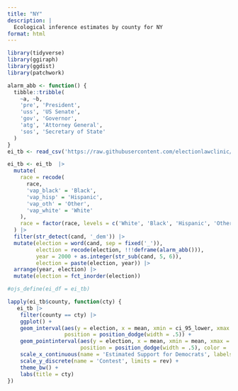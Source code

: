 ```yaml
---
title: "NY"
description: |
  Ecological inference estimates by county for NY
format: html
---
```


```r
library(tidyverse)
library(ggiraph)
library(ggdist)
library(patchwork)

alarm_abb <- function() {
  tibble::tribble(
    ~a, ~b,
    'pre', 'President',
    'uss', 'US Senate',
    'gov', 'Governor',
    'atg', 'Attorney General',
    'sos', 'Secretary of State'
  )
}
ei_tb <- read_csv('https://raw.githubusercontent.com/electionlawclinic/rpvnearme/main/data/NY_county_2020_summary.csv')

ei_tb <- ei_tb  |> 
  mutate(
    race = recode(
      race,
      'vap_black' = 'Black',
      'vap_hisp' = 'Hispanic',
      'vap_oth' = 'Other',
      'vap_white' = 'White'
    ),
    race = factor(race, levels = c('White', 'Black', 'Hispanic', 'Other'))
  ) |>
  filter(str_detect(cand, '_dem')) |>
  mutate(election = word(cand, sep = fixed('_')),
         election = recode(election, !!!deframe(alarm_abb())),
         year = 2000 + as.integer(str_sub(cand, 5, 6)),
         election = paste(election, year)) |>
  arrange(year, election) |>
  mutate(election = fct_inorder(election))

#ojs_define(ei_df = ei_tb)
```

```r
lapply(ei_tb$county, function(cty) {
   ei_tb |>
    filter(county == cty) |>
    ggplot() +
    geom_interval(aes(y = election, x = mean, xmin = ci_95_lower, xmax = ci_95_upper, color = race),
                  position = position_dodge(width = .5)) +
    geom_pointinterval(aes(y = election, x = mean, xmin = mean, xmax = mean, group = race),
                       position = position_dodge(width = .5), color = 'black') +
    scale_x_continuous(name = 'Estimated Support for Democrats', labels = scales::percent, limits = c(0, 1)) +
    scale_y_discrete(name = 'Contest', limits = rev) +
    theme_bw() + 
    labs(title = cty)
})

```




<!-- ```{ojs} -->
<!-- ei = transpose(ei_df) -->
<!-- ``` -->


